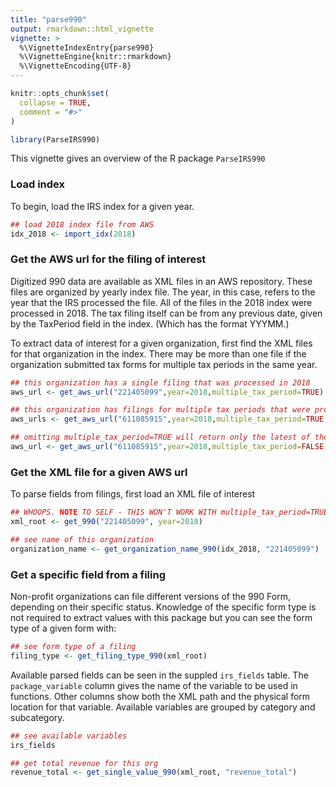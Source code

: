 ```yaml
---
title: "parse990"
output: rmarkdown::html_vignette
vignette: >
  %\VignetteIndexEntry{parse990}
  %\VignetteEngine{knitr::rmarkdown}
  %\VignetteEncoding{UTF-8}
---
```


```r
knitr::opts_chunk$set(
  collapse = TRUE,
  comment = "#>"
)
```

```r
library(ParseIRS990)
```

This vignette gives an overview of the R package `ParseIRS990`

### Load index

To begin, load the IRS index for a given year.
```r
## load 2018 index file from AWS
idx_2018 <- import_idx(2018)
```

### Get the AWS url for the filing of interest

Digitized 990 data are available as XML files in an AWS repository. These files are organized by yearly index file. The year, in this case, refers to the year that the IRS processed the file. All of the files in the 2018 index were processed in 2018. The tax filing itself can be from any previous date, given by the TaxPeriod field in the index. (Which has the format YYYMM.)

To extract data of interest for a given organization, first find the XML files for that organization in the index. There may be more than one file if the organization submitted tax forms for multiple tax periods in the same year. 

```r
## this organization has a single filing that was processed in 2018
aws_url <- get_aws_url("221405099",year=2018,multiple_tax_period=TRUE)

## this organization has filings for multiple tax periods that were processed in 2018
aws_urls <- get_aws_url("611085915",year=2018,multiple_tax_period=TRUE)

## omitting multiple_tax_period=TRUE will return only the latest of these filings
aws_url <- get_aws_url("611085915",year=2018,multiple_tax_period=FALSE)
```

### Get the XML file for a given AWS url

To parse fields from filings, first load an XML file of interest

```r
## WHOOPS. NOTE TO SELF - THIS WON'T WORK WITH multiple_tax_period=TRUE!
xml_root <- get_990("221405099", year=2018)

## see name of this organization
organization_name <- get_organization_name_990(idx_2018, "221405099")
```

### Get a specific field from a filing
Non-profit organizations can file different versions of the 990 Form, depending on their specific status. Knowledge of the specific form type is not required to extract values with this package but you can see the form type of a given form with:

```r
## see form type of a filing
filing_type <- get_filing_type_990(xml_root)
```

Available parsed fields can be seen in the suppled `irs_fields` table. The `package_variable` column gives the name of the variable to be used in functions. Other columns show both the XML path and the physical form location for that variable. Available variables are grouped by category and subcategory.

```r
## see available variables
irs_fields

## get total revenue for this org
revenue_total <- get_single_value_990(xml_root, "revenue_total")
```

